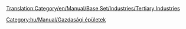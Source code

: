 [[Translation:Category/en/Manual/Base Set/Industries/Tertiary Industries]]

[[Category:hu/Manual/Gazdasági épületek]]